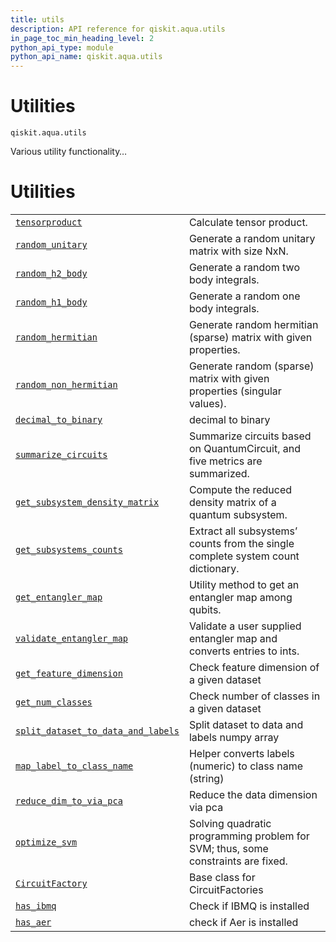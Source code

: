 ```yaml
---
title: utils
description: API reference for qiskit.aqua.utils
in_page_toc_min_heading_level: 2
python_api_type: module
python_api_name: qiskit.aqua.utils
---
```


<span id="module-qiskit.aqua.utils" />

<span id="qiskit-aqua-utils" />

<span id="utilities-qiskit-aqua-utils" />

# Utilities

`qiskit.aqua.utils`

Various utility functionality…

# Utilities

|                                                                                                                                               |                                                                                  |
| --------------------------------------------------------------------------------------------------------------------------------------------- | -------------------------------------------------------------------------------- |
| [`tensorproduct`](qiskit.aqua.utils.tensorproduct "qiskit.aqua.utils.tensorproduct")                                                          | Calculate tensor product.                                                        |
| [`random_unitary`](qiskit.aqua.utils.random_unitary "qiskit.aqua.utils.random_unitary")                                                       | Generate a random unitary matrix with size NxN.                                  |
| [`random_h2_body`](qiskit.aqua.utils.random_h2_body "qiskit.aqua.utils.random_h2_body")                                                       | Generate a random two body integrals.                                            |
| [`random_h1_body`](qiskit.aqua.utils.random_h1_body "qiskit.aqua.utils.random_h1_body")                                                       | Generate a random one body integrals.                                            |
| [`random_hermitian`](qiskit.aqua.utils.random_hermitian "qiskit.aqua.utils.random_hermitian")                                                 | Generate random hermitian (sparse) matrix with given properties.                 |
| [`random_non_hermitian`](qiskit.aqua.utils.random_non_hermitian "qiskit.aqua.utils.random_non_hermitian")                                     | Generate random (sparse) matrix with given properties (singular values).         |
| [`decimal_to_binary`](qiskit.aqua.utils.decimal_to_binary "qiskit.aqua.utils.decimal_to_binary")                                              | decimal to binary                                                                |
| [`summarize_circuits`](qiskit.aqua.utils.summarize_circuits "qiskit.aqua.utils.summarize_circuits")                                           | Summarize circuits based on QuantumCircuit, and five metrics are summarized.     |
| [`get_subsystem_density_matrix`](qiskit.aqua.utils.get_subsystem_density_matrix "qiskit.aqua.utils.get_subsystem_density_matrix")             | Compute the reduced density matrix of a quantum subsystem.                       |
| [`get_subsystems_counts`](qiskit.aqua.utils.get_subsystems_counts "qiskit.aqua.utils.get_subsystems_counts")                                  | Extract all subsystems’ counts from the single complete system count dictionary. |
| [`get_entangler_map`](qiskit.aqua.utils.get_entangler_map "qiskit.aqua.utils.get_entangler_map")                                              | Utility method to get an entangler map among qubits.                             |
| [`validate_entangler_map`](qiskit.aqua.utils.validate_entangler_map "qiskit.aqua.utils.validate_entangler_map")                               | Validate a user supplied entangler map and converts entries to ints.             |
| [`get_feature_dimension`](qiskit.aqua.utils.get_feature_dimension "qiskit.aqua.utils.get_feature_dimension")                                  | Check feature dimension of a given dataset                                       |
| [`get_num_classes`](qiskit.aqua.utils.get_num_classes "qiskit.aqua.utils.get_num_classes")                                                    | Check number of classes in a given dataset                                       |
| [`split_dataset_to_data_and_labels`](qiskit.aqua.utils.split_dataset_to_data_and_labels "qiskit.aqua.utils.split_dataset_to_data_and_labels") | Split dataset to data and labels numpy array                                     |
| [`map_label_to_class_name`](qiskit.aqua.utils.map_label_to_class_name "qiskit.aqua.utils.map_label_to_class_name")                            | Helper converts labels (numeric) to class name (string)                          |
| [`reduce_dim_to_via_pca`](qiskit.aqua.utils.reduce_dim_to_via_pca "qiskit.aqua.utils.reduce_dim_to_via_pca")                                  | Reduce the data dimension via pca                                                |
| [`optimize_svm`](qiskit.aqua.utils.optimize_svm "qiskit.aqua.utils.optimize_svm")                                                             | Solving quadratic programming problem for SVM; thus, some constraints are fixed. |
| [`CircuitFactory`](qiskit.aqua.utils.CircuitFactory "qiskit.aqua.utils.CircuitFactory")                                                       | Base class for CircuitFactories                                                  |
| [`has_ibmq`](qiskit.aqua.utils.has_ibmq "qiskit.aqua.utils.has_ibmq")                                                                         | Check if IBMQ is installed                                                       |
| [`has_aer`](qiskit.aqua.utils.has_aer "qiskit.aqua.utils.has_aer")                                                                            | check if Aer is installed                                                        |

